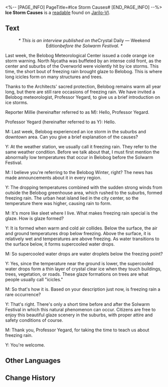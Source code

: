 <%-- [PAGE_INFO]
PageTitle=#Ice Storm Causes#
[END_PAGE_INFO] --%>
{{Readable Infobox
|id           = 017
|partIds      = 190121
|title        = 
|image        = Item Jarilo-VI Readable 2.png
|world        = Jarilo-VI
|parts        = 1
|author       = <!--to be added-->
|description  = An interview with a weather expert discussing the causes of ice storms and other scientific information.
|part1        = Ice Storm Causes
|source1      = {{cx|Source missing}}
|characters   = 
|factions     = 
}}
'''Ice Storm Causes''' is a [[readable]] found on [[Jarilo-VI]].
<!--
==Location==
{{Map Embed|<map name>|<marker id>}}
-->
==Text==
<div align="center">''* This is an interview published on the ''Crystal Daily &mdash; Weekend Edition'' before the Solwarm Festival. *''</div>

<div align="center">{{Size|+2|Among the Crystal Peaks: Do You Really Know About Ice Storms?}}</div>

Last week, the Belobog Meteorological Center issued a code orange ice storm warning. North Nycatha was buffeted by an intense cold front, as the center and suburbs of the Overworld were violently hit by ice storms. This time, the short bout of freezing rain brought glaze to Belobog. This is where long icicles form on many structures and trees.

Thanks to the Architects' sacred protection, Belobog remains warm all year long, but there are still rare occasions of freezing rain. We have invited a Belobog meteorologist, Professor Yegard, to give us a brief introduction on ice storms.

Reporter Millie (hereinafter referred to as M): Hello, Professor Yegard.

Professor Yegard (hereinafter referred to as Y): Hello.

M: Last week, Belobog experienced an ice storm in the suburbs and downtown area. Can you give a brief explanation of the causes?

Y: At the weather station, we usually call it freezing rain. They refer to the same weather condition. Before we talk about that, I must first mention the abnormally low temperatures that occur in Belobog before the Solwarm Festival.

M: I believe you're referring to the Belobog Winter, right? The news has made announcements about it in every region.

Y: The dropping temperatures combined with the sudden strong winds from outside the Belobog greenhouse area, which rushed to the suburbs, formed freezing rain. The urban heat island lied in the city center, so the temperature there was higher, causing rain to form.

M: It's more like sleet where I live. What makes freezing rain special is the glaze. How is glaze formed?

Y: It is formed when warm and cold air collides. Below the surface, the air and ground temperatures drop below freezing. Above the surface, it is relatively wet and temperatures are above freezing. As water transitions to the surface below, it forms supercooled water drops.

M: So supercooled water drops are water droplets below the freezing point?

Y: Yes, since the temperature near the ground is lower, the supercooled water drops form a thin layer of crystal clear ice when they touch buildings, trees, vegetation, or roads. These glaze formations on trees are what people usually call "icicles."

M: So that's how it is. Based on your description just now, is freezing rain a rare occurrence?

Y: That's right. There's only a short time before and after the Solwarm Festival in which this natural phenomenon can occur. Citizens are free to enjoy this beautiful glaze scenery in the suburbs, with proper attire and safety conditions of course.

M: Thank you, Professor Yegard, for taking the time to teach us about freezing rain.

Y: You're welcome.

<!--
==Trivia==
* 
-->
==Other Languages==
{{Other Languages
|en   = Ice Storm Causes
|zhs  = 冰风暴成因
|zht  = 冰風暴成因
|ja   = アイスブリザードの成因
|ko   = 얼음 폭풍의 형성 원인
|es   = Causas de la tormenta de hielo
|fr   = Causes de la tempête de glace
|ru   = Причины ледяного шторма
|th   = สาเหตุของพายุน้ำแข็ง
|vi   = Nguồn Gốc Cơn Bão Băng
|de   = Ursachen für Eisstürme
|id   = Penyebab Badai Es
|pt   = Causas da Tempestade de Gelo
}}

==Change History==
{{Change History|1.0}}